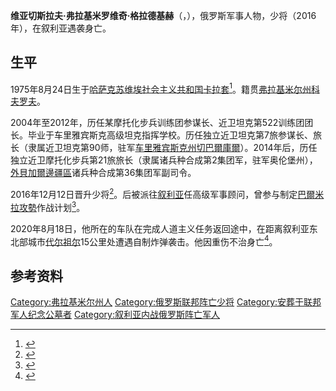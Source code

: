 {{Infobox military person
| name          = 维亚切斯拉夫·格拉德基赫
| image         = 
| birth_name    = 
| other_name    =
| nickname      = 
| birth_date    = 1975年8月24日
| birth_place   = {{URS}}[[哈萨克苏维埃社会主义共和国|哈萨克苏维埃社会主义共和国]][[卡拉套|卡拉套]]
| death_date    = {{Dda|2020|8|18|1975|8|24}}
| death_place   = {{flag|Syria}}[[代尔祖尔|代尔祖尔]]
| allegiance    = {{RUS}}
| branch        = 
| serviceyears  = 
| rank          = [[少将|少将]]
| unit          = 
| commands      = 
| battles       = [[俄羅斯在敘利亞內戰的軍事介入|俄罗斯在叙利亚的军事行动]]
| awards        = 
}}
'''维亚切斯拉夫·弗拉基米罗维奇·格拉德基赫'''（{{lang-ru|Вячеслав Владимирович Гладких}}，{{bd|1975年|8月24日|2020年|8月18日|catIdx=Gladkikh}}），俄罗斯军事人物，少将（2016年），在叙利亚遇袭身亡。

== 生平 ==
1975年8月24日生于[[哈萨克苏维埃社会主义共和国|哈萨克苏维埃社会主义共和国]][[卡拉套|卡拉套]]<ref>{{cite web |title=Командование ОУЦ, сослуживцы и друзья скорбят о гибели генерала-майора Вячеслава Владимировича Гладких |url=https://kovrovsegodnya.ru/novosti/obshchestvo/22989-komandovanie-outs-sosluzhivtsy-i-druzya-skorbyat-o-smerti-generala-majora-vyacheslava-vladimirovicha-gladkikh |publisher=Ковров Сегодня |language=ru |date=2020-08-20 |access-date=2020-08-20 |archive-date=2020-12-08 |archive-url=https://web.archive.org/web/20201208062151/https://kovrovsegodnya.ru/novosti/obshchestvo/22989-komandovanie-outs-sosluzhivtsy-i-druzya-skorbyat-o-smerti-generala-majora-vyacheslava-vladimirovicha-gladkikh |dead-url=no }}</ref>。籍贯[[弗拉基米尔州|弗拉基米尔州]][[科夫罗夫|科夫罗夫]]。

2004年至2012年，历任某摩托化步兵训练团参谋长、近卫坦克第522训练团团长。毕业于车里雅宾斯克高级坦克指挥学校。历任独立近卫坦克第7旅参谋长、旅长（隶属近卫坦克第90师，驻军[[车里雅宾斯克州|车里雅宾斯克州]][[切巴爾庫爾|切巴爾庫爾]]）。2014年后，历任独立近卫摩托化步兵第21旅旅长（隶属诸兵种合成第2集团军，驻军奥伦堡州），[[外貝加爾邊疆區|外貝加爾邊疆區]]诸兵种合成第36集团军副司令。

2016年12月12日晋升少将<ref>{{cite web |title=Указ Президента Российской Федерации от 12.12.2016 г. № 665 |url=http://kremlin.ru/acts/bank/41472 |publisher=Президент Российской |language=ru |date=2016-12-12 |accessdate=2020-08-20 |archive-date=2020-08-20 |archive-url=https://web.archive.org/web/20200820083234/http://kremlin.ru/acts/bank/41472 |dead-url=no }}</ref>。后被派往[[叙利亚|叙利亚]]任高级军事顾问，曾参与制定[[巴爾米拉攻勢_(2016年3月)|巴爾米拉攻勢]]作战计划<ref>{{cite web |author1=Никита Курганов |title=Убитый в Сирии генерал руководил освобождением Пальмиры |url=https://ura.news/news/1052445886 |publisher=Ура.ру |language=ru |date=2020-08-19 |accessdate=2020-08-20 |archive-date=2020-08-20 |archive-url=https://web.archive.org/web/20200820101633/https://ura.news/news/1052445886 |dead-url=no }}</ref>。

2020年8月18日，他所在的车队在完成人道主义任务返回途中，在距离叙利亚东北部城市[[代尔祖尔|代尔祖尔]]15公里处遭遇自制炸弹袭击。他因重伤不治身亡<ref>{{cite web |title=俄军一少将在叙利亚被炸身亡 |url=http://www.chinanews.com/gj/2020/08-19/9268506.shtml |publisher=[[中国新闻网|中国新闻网]] |date=2020-08-19 |access-date=2020-08-20 |archive-date=2020-10-20 |archive-url=https://web.archive.org/web/20201020101031/http://www.chinanews.com/gj/2020/08-19/9268506.shtml |dead-url=no }}</ref>。
== 参考资料 ==
{{reflist}}
{{Authority control}}
{{portal bar|人物|俄罗斯|军事}}
{{DEFAULTSORT:Gladkikh, V}}
[[Category:弗拉基米尔州人|Category:弗拉基米尔州人]]
[[Category:俄罗斯联邦阵亡少将|Category:俄罗斯联邦阵亡少将]]
[[Category:安葬于联邦军人纪念公墓者|Category:安葬于联邦军人纪念公墓者]]
[[Category:叙利亚内战俄罗斯阵亡军人|Category:叙利亚内战俄罗斯阵亡军人]]